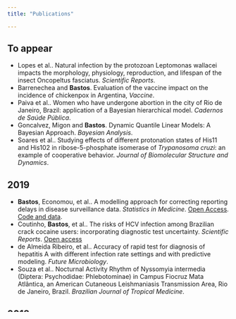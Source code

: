 ```yaml
---
title: "Publications"

---
```



## To appear

  - Lopes et al.. Natural infection by the protozoan Leptomonas wallacei impacts the morphology, physiology, reproduction, and lifespan of the insect Oncopeltus fasciatus. *Scientific Reports*.
  - Barrenechea and **Bastos**. Evaluation of the vaccine impact on the incidence of chickenpox in Argentina, *Vaccine*.
  - Paiva et al.. Women who have undergone abortion in the city of Rio de Janeiro, Brazil: application of a Bayesian hierarchical model. *Cadernos de Saúde Pública*. 
  - Goncalvez, Migon and **Bastos**. Dynamic Quantile Linear Models: A Bayesian Approach. *Bayesian Analysis*.
  - Soares et al.. Studying effects of different protonation states of His11 and His102 in ribose-5-phosphate isomerase of _Trypanosoma cruzi_: an example of cooperative behavior. *Journal of Biomolecular Structure and Dynamics*.


## 2019

  - **Bastos**, Economou, et al.. A modelling approach for correcting reporting delays in disease surveillance data. *Statistics in Medicine*. [Open Access](https://onlinelibrary.wiley.com/doi/full/10.1002/sim.8303). [Code and data](https://github.com/lsbastos/Delay).
  - Coutinho, **Bastos**, et al.. The risks of HCV infection among Brazilian crack cocaine users: incorporating diagnostic test uncertainty. *Scientific Reports*. [Open access](https://www.nature.com/articles/s41598-018-35657-0)
  - de Almeida Ribeiro, et al.. Accuracy of rapid test for diagnosis of hepatitis A with different infection rate settings and with predictive modeling. *Future Microbiology*.
  - Souza et al.. Nocturnal Activity Rhythm of Nyssomyia intermedia (Diptera: Psychodidae: Phlebotominae) in Campus Fiocruz Mata Atlântica, an American Cutaneous Leishmaniasis Transmission Area, Rio de Janeiro, Brazil. *Brazilian Journal of Tropical Medicine*.  

## 2018

  - Bastos, **Bastos**, et al.. HIV, HCV, HBV, and syphilis among transgender women from Brazil. *Medicine*.
  - Sperandei, Bastos, et al.. A simulation study across different networks. *Social Networks*.
  - Juvanhol et al.. Association between demand-control model components and blood pressure in the ELSA-Brasil study: exploring heterogeneity using quantile regression analyses. *Scandinavian Journal of Work Enviroment & Health*.
  - Faccion et al.. p53 expression and subcellular survivin localization improve the diagnosis and prognosis of patients with diffuse astrocytic tumors. *Celullar Oncology*.
  - Da Silva et al.. Integrated analysis of ethionamide resistance loci in _Mycobacterium tuberculosis_ clinical isolates. *Tuberculosis*.
  - Cysne-Finkelstein et al.. Evidence of Subpopulations with Distinct Biological Features Within a Leishmania (Viannia) braziliensis Strain. *Protist*.


## 2017

  - Villela, **Bastos**, et al.. Zika in Rio de Janeiro: Assessment of basic reproduction number and comparison with dengue outbreaks. *Epidemiology and Infection*.
  - Toledo et al.. Criminal justice involvement of crack cocaine users in the city of Rio de Janeiro and Greater Metropolitan Area: Implications for public health and the public security agenda. *International Journal of Drug Policy*.
  - Lima et el.. MosqTent: An individual portable protective double-chamber mosquito trap for anthropophilic mosquitoes. *PLoS Neglected Tropical Diseases*.
  - Rodrigues et al.. Distribution of pulmonary tuberculosis in Rio de Janeiro (Brazil): a spatial analysis. *Ciencia & Saude Coletiva*.
  - Lima-Neiva et al.. Biology of _Triatoma sherlocki_ (Hemiptera: Reduviidae) Under Laboratory Conditions: Biological Cycle and Resistance to Starvation. *Journal of Medical Entomology*.
  - Rizzzeto et al.. Chronic kidney disease progression: a retrospective analysis of 3-year adherence to a low protein diet. *Renal Failure*.

## 2016

  - MacCharty et al.. Mind the gap: implementation challenges break the link between HIV/AIDS research and practice. *Cadernos de Saúde Pública*.
  - Codeco et al.. Zika is not a reason for missing the Olympic Games in Rio de Janeiro: response to the open letter of Dr Attaran and colleagues to Dr Margaret Chan, Director - General, WHO, on the Zika threat to the Olympic and Paralympic Games. *Memórias do Instituto Oswaldo Cruz*.
  - Juvanhol et al. Factors associated with overweight: are the conclusions influenced by choice of the regression method? *BMC Public Health*.
  - Coelho et al.. Higher incidence of Zika in adult women than adult men in Rio de Janeiro suggests a significant contribution of sexual transmission from men to women. *International Journal of Infectious Diseases*.

## 2015

  - **Bastos**, De Oliveira and Velasque. Obtaining adjusted prevalence ratios from logistic regression models in cross-sectional studies. Cadernos de Saúde Pública
  - Bittencourt et al.. Neonatal care in Brazil: hospital structure and adequacy according to newborn obstetric risk. *Paediatrics and International Child Health*.

## 2014

  - Bazin et al.. Terapia antirretroviral em crianças e adolescentes infectados pelo HIV: o que sabemos após 30 anos de epidemia. *Cadernos de Saúde Pública*.
  - Zapata-Vazquez, **Bastos** and O'Hagan. Eliciting expert judgements about a set of proportions. Journal of Applied Statistics
  - Boni et al. Unrecorded alcohol in Rio de Janeiro: assessing its misusers through respondent-driven sampling. *Drug and Alcohol Depencdence*.
  - Griep, **Bastos**, et al. Years worked at night and body mass index among registered nurses from eighteen public hospitals in Rio de Janeiro, Brazil. *BMC Health Services Research*.
  
## 2013 and before

  - **Bastos** and Rosa. Predicting probabilities for the 2010 FIFA World Cup games using a Poisson-Gamma model. *Journal of Applied Statistics*. (2013)
  - Paiva and **Bastos**. Análise do risco de mortalidade e de morbidade hospitalar do SUS por doenças respiratórias usando modelo de regressão Poisson com efeitos aleatórios. *Revista Brasileira de Estatística*. (2012)
  - **Bastos** and O'Hagan. Diagnostics for Gaussian Process Emulators. *Technometrics*. (2009)
  - **Bastos** and Gamerman. Dynamic survival models with spatial frailty. Lifetime Data Analaysis. (2006)
  - Loschi, **Bastos**, and Iglesias. Identifying Volatility Clusters Using the PPM: A Sensitivity Analysis. *Computational Economics*. (2005)
